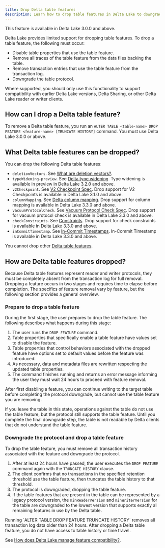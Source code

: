 ```yaml
---
title: Drop Delta table features
description: Learn how to drop table features in Delta Lake to downgrade reader and writer protocol requirements and resolve compatibility issues.
---
```



<Aside type="note">
  This feature is available in Delta Lake 3.0.0 and above.
</Aside>

Delta Lake provides limited support for dropping table features. To drop a table feature, the following must occur:

- Disable table properties that use the table feature.
- Remove all traces of the table feature from the data files backing the table.
- Remove transaction entries that use the table feature from the transaction log.
- Downgrade the table protocol.

Where supported, you should only use this functionality to support compatibility with earlier Delta Lake versions, Delta Sharing, or other Delta Lake reader or writer clients.

## How can I drop a Delta table feature?

To remove a Delta table feature, you run an `ALTER TABLE <table-name> DROP FEATURE <feature-name> [TRUNCATE HISTORY]` command. You must use Delta Lake 3.0.0 or above.

## What Delta table features can be dropped?

You can drop the following Delta table features:

- `deletionVectors`. See [What are deletion vectors?](/delta-deletion-vectors/).
- `typeWidening-preview`. See [Delta type widening](/delta-type-widening/). Type widening is available in preview in Delta Lake 3.2.0 and above.
- `v2Checkpoint`. See [V2 Checkpoint Spec](https://github.com/delta-io/delta/blob/master/PROTOCOL.md#v2-spec). Drop support for V2 Checkpoints is available in Delta Lake 3.1.0 and above.
- `columnMapping`. See [Delta column mapping](/delta-column-mapping/). Drop support for column mapping is available in Delta Lake 3.3.0 and above.
- `vacuumProtocolCheck`. See [Vacuum Protocol Check Spec](https://github.com/delta-io/delta/blob/master/PROTOCOL.md#vacuum-protocol-check). Drop support for vacuum protocol check is available in Delta Lake 3.3.0 and above.
- `checkConstraints`. See [Constraints](/delta-constraints/). Drop support for check constraints is available in Delta Lake 3.3.0 and above.
- `inCommitTimestamp`. See [In-Commit Timestamps](/delta-batch/#in-commit-timestamps). In-Commit Timestamp is available in Delta Lake 3.3.0 and above.

You cannot drop other [Delta table features](https://github.com/delta-io/delta/blob/master/PROTOCOL.md#valid-feature-names-in-table-features).

## How are Delta table features dropped?

Because Delta table features represent reader and writer protocols, they must be completely absent from the transaction log for full removal. Dropping a feature occurs in two stages and requires time to elapse before completion. The specifics of feature removal vary by feature, but the following section provides a general overview.

### Prepare to drop a table feature

During the first stage, the user prepares to drop the table feature. The following describes what happens during this stage:

1. The user runs the `DROP FEATURE` command.
2. Table properties that specifically enable a table feature have values set to disable the feature.
3. Table properties that control behaviors associated with the dropped feature have options set to default values before the feature was introduced.
4. As necessary, data and metadata files are rewritten respecting the updated table properties.
5. The command finishes running and returns an error message informing the user they must wait 24 hours to proceed with feature removal.

After first disabling a feature, you can continue writing to the target table before completing the protocol downgrade, but cannot use the table feature you are removing.

<Aside type="note">
  If you leave the table in this state, operations against the table do not use
  the table feature, but the protocol still supports the table feature. Until
  you complete the final downgrade step, the table is not readable by Delta
  clients that do not understand the table feature.
</Aside>

### Downgrade the protocol and drop a table feature

To drop the table feature, you must remove all transaction history associated with the feature and downgrade the protocol.

1. After at least 24 hours have passed, the user executes the `DROP FEATURE` command again with the `TRUNCATE HISTORY` clause.
2. The client confirms that no transactions in the specified retention threshold use the table feature, then truncates the table history to that threshold.
3. The protocol is downgraded, dropping the table feature.
4. If the table features that are present in the table can be represented by a legacy protocol version, the `minReaderVersion` and `minWriterVersion` for the table are downgraded to the lowest version that supports exactly all remaining features in use by the Delta table.

<Aside type="caution" title="Important">
Running `ALTER TABLE <table-name> DROP FEATURE <feature-name> TRUNCATE HISTORY` removes all transaction log data older than 24 hours. After dropping a Delta table feature, you do not have access to table history or time travel.
</Aside>

See [How does Delta Lake manage feature compatibility?](/versioning/).
